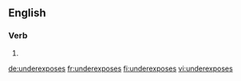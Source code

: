 ==English==

===Verb===
{{head|en|verb form}}

# {{en-third-person singular of|underexpose}}

[[de:underexposes]]
[[fr:underexposes]]
[[fi:underexposes]]
[[vi:underexposes]]